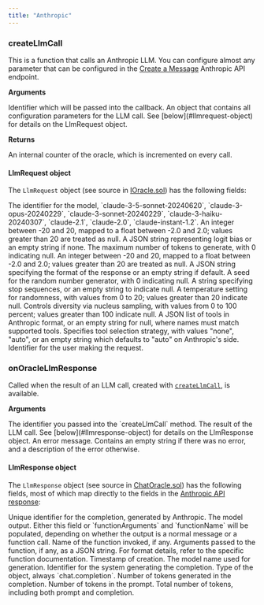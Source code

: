 ```yaml
---
title: "Anthropic"
---
```



### createLlmCall

This is a function that calls an Anthropic LLM. You can configure almost any parameter that can be configured in the [Create a Message](https://docs.anthropic.com/en/api/messages) Anthropic API endpoint.

**Arguments**

<ParamField path="promptCallbackId" type="uint">
  Identifier which will be passed into the callback.
</ParamField>

<ParamField path="config" type="LlmRequest">
  An object that contains all configuration parameters for the LLM call. See [below](#llmrequest-object) for details on the LlmRequest object.
</ParamField>

**Returns**

<ResponseField name="counter" type="uint">
  An internal counter of the oracle, which is incremented on every call.
</ResponseField>


#### LlmRequest object

The `LlmRequest` object (see source in [IOracle.sol](https://github.com/galadriel-ai/contracts/blob/main/contracts/contracts/interfaces/IOracle.sol)) has the following fields:

<ParamField path="model" type="string">
  The identifier for the model, `claude-3-5-sonnet-20240620`, `claude-3-opus-20240229`, `claude-3-sonnet-20240229`, `claude-3-haiku-20240307`, `claude-2.1`, `claude-2.0`, `claude-instant-1.2`.
</ParamField>

<ParamField path="frequencyPenalty" type="int8">
  An integer between -20 and 20, mapped to a float between -2.0 and 2.0; values greater than 20 are treated as null.
</ParamField>

<ParamField path="logitBias" type="string">
  A JSON string representing logit bias or an empty string if none.
</ParamField>

<ParamField path="maxTokens" type="uint32">
  The maximum number of tokens to generate, with 0 indicating null.
</ParamField>

<ParamField path="presencePenalty" type="int8">
  An integer between -20 and 20, mapped to a float between -2.0 and 2.0; values greater than 20 are treated as null.
</ParamField>

<ParamField path="responseFormat" type="string">
  A JSON string specifying the format of the response or an empty string if default.
</ParamField>

<ParamField path="seed" type="uint">
  A seed for the random number generator, with 0 indicating null.
</ParamField>

<ParamField path="stop" type="string">
  A string specifying stop sequences, or an empty string to indicate null.
</ParamField>

<ParamField path="temperature" type="uint">
  A temperature setting for randomness, with values from 0 to 20; values greater than 20 indicate null.
</ParamField>

<ParamField path="topP" type="uint">
  Controls diversity via nucleus sampling, with values from 0 to 100 percent; values greater than 100 indicate null.
</ParamField>

<ParamField path="tools" type="string">
  A JSON list of tools in Anthropic format, or an empty string for null, where names must match supported tools.
</ParamField>

<ParamField path="toolChoice" type="string">
  Specifies tool selection strategy, with values "none", "auto", or an empty string which defaults to "auto" on Anthropic's side.
</ParamField>

<ParamField path="user" type="string">
  Identifier for the user making the request.
</ParamField>


### onOracleLlmResponse

Called when the result of an LLM call, created with [`createLlmCall`](#createllmcall), is available.

**Arguments**

<ParamField path="callbackId" type="uint">
  The identifier you passed into the `createLlmCall` method.
</ParamField>

<ParamField path="response" type="LlmResponse">
  The result of the LLM call. See [below](#llmresponse-object) for details on the LlmResponse object.
</ParamField>

<ParamField path="errorMessage" type="string">
  An error message. Contains an empty string if there was no error, and a description of the error otherwise.
</ParamField>


#### LlmResponse object

The `LlmResponse` object (see source in [ChatOracle.sol](https://github.com/galadriel-ai/contracts/blob/main/contracts/contracts/ChatOracle.sol)) has the following fields, most of which map directly to the fields in the [Anthropic API response](https://docs.anthropic.com/en/api/messages):

<ParamField path="id" type="string">
  Unique identifier for the completion, generated by Anthropic.
</ParamField>

<ParamField path="content" type="string">
  The model output. Either this field or `functionArguments` and `functionName` will be populated, depending on whether the output is a normal message or a function call.
</ParamField>

<ParamField path="functionName" type="string">
  Name of the function invoked, if any.
</ParamField>

<ParamField path="functionArguments" type="string">
  Arguments passed to the function, if any, as a JSON string. For format details, refer to the specific function documentation.
</ParamField>

<ParamField path="created" type="uint64">
  Timestamp of creation.
</ParamField>

<ParamField path="model" type="string">
  The model name used for generation.
</ParamField>

<ParamField path="systemFingerprint" type="string">
  Identifier for the system generating the completion.
</ParamField>

<ParamField path="object" type="string">
  Type of the object, always `chat.completion`.
</ParamField>

<ParamField path="completionTokens" type="uint32">
  Number of tokens generated in the completion.
</ParamField>

<ParamField path="promptTokens" type="uint32">
  Number of tokens in the prompt.
</ParamField>

<ParamField path="totalTokens" type="uint32">
  Total number of tokens, including both prompt and completion.
</ParamField>